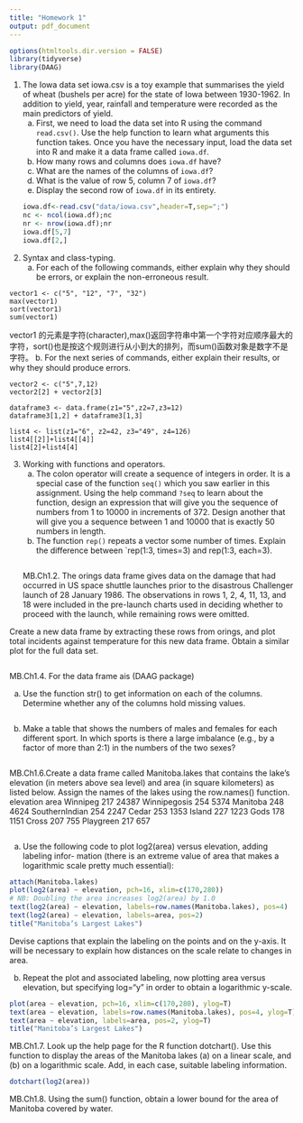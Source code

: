 ```yaml
---
title: "Homework 1"
output: pdf_document
---
```

```r
options(htmltools.dir.version = FALSE)
library(tidyverse)
library(DAAG)
```

1. The Iowa data set iowa.csv is a toy example that summarises the yield of wheat (bushels per acre) for the state of Iowa between 1930-1962. In addition to yield, year, rainfall and temperature were recorded as the main predictors of yield.
    a. First, we need to load the data set into R using the command `read.csv()`. Use the help function to learn what arguments this function takes. Once you have the necessary input, load the data set into R and make it a data frame called `iowa.df`.
    b. How many rows and columns does `iowa.df` have? 
    c. What are the names of the columns of `iowa.df`?
    d. What is the value of row 5, column 7 of `iowa.df`?
    e. Display the second row of `iowa.df` in its entirety.
```r
iowa.df<-read.csv("data/iowa.csv",header=T,sep=";")
nc <- ncol(iowa.df);nc
nr <- nrow(iowa.df);nr
iowa.df[5,7]
iowa.df[2,]
```
2. Syntax and class-typing.
    a. For each of the following commands, either explain why they should be errors, or explain the non-erroneous result.

```
vector1 <- c("5", "12", "7", "32")
max(vector1)
sort(vector1)
sum(vector1)
```
vector1 的元素是字符(character),max()返回字符串中第一个字符对应顺序最大的字符，sort()也是按这个规则进行从小到大的排列，而sum()函数对象是数字不是字符。
    b. For the next series of commands, either explain their results, or why they should produce errors.

```
vector2 <- c("5",7,12)
vector2[2] + vector2[3]

dataframe3 <- data.frame(z1="5",z2=7,z3=12)
dataframe3[1,2] + dataframe3[1,3]

list4 <- list(z1="6", z2=42, z3="49", z4=126)
list4[[2]]+list4[[4]]
list4[2]+list4[4]
```

3. Working with functions and operators.
    a. The colon operator will create a sequence of integers in order. It is a special case of the function `seq()` which you saw earlier in this assignment. Using the help command `?seq` to learn about the function, design an expression that will give you the sequence of numbers from 1 to 10000 in increments of 372. Design another that will give you a sequence between 1 and 10000 that is exactly 50 numbers in length.
    b. The function `rep()` repeats a vector some number of times. Explain the difference between `rep(1:3, times=3) and rep(1:3, each=3).
```r

```
MB.Ch1.2. The orings data frame gives data on the damage that had occurred in US space shuttle launches prior to the disastrous Challenger launch of 28 January 1986. The observations in rows 1, 2, 4, 11, 13, and 18 were included in the pre-launch charts used in deciding whether to proceed with the launch, while remaining rows were omitted.

Create a new data frame by extracting these rows from orings, and plot total incidents against temperature for this new data frame. Obtain a similar plot for the full data set.
```r

```
MB.Ch1.4. For the data frame ais (DAAG package)

(a) Use the function str() to get information on each of the columns. Determine whether any of the columns hold missing values.
```r

```

(b) Make a table that shows the numbers of males and females for each different sport. In which sports is there a large imbalance (e.g., by a factor of more than 2:1) in the numbers of the two sexes?
```r

```
MB.Ch1.6.Create a data frame called Manitoba.lakes that contains the lake’s elevation (in meters above sea level) and area (in square kilometers) as listed below. Assign the names of the lakes using the row.names() function.
               elevation  area
Winnipeg             217 24387
Winnipegosis         254  5374
Manitoba             248  4624
SouthernIndian       254  2247
Cedar                253  1353
Island               227  1223
Gods                 178  1151
Cross                207   755
Playgreen            217   657
```r

```

(a) Use the following code to plot log2(area) versus elevation, adding labeling infor- mation (there is an extreme value of area that makes a logarithmic scale pretty much essential):
```r
attach(Manitoba.lakes)
plot(log2(area) ~ elevation, pch=16, xlim=c(170,280))
# NB: Doubling the area increases log2(area) by 1.0
text(log2(area) ~ elevation, labels=row.names(Manitoba.lakes), pos=4)
text(log2(area) ~ elevation, labels=area, pos=2) 
title("Manitoba’s Largest Lakes")
```
Devise captions that explain the labeling on the points and on the y-axis. It will be necessary to explain how distances on the scale relate to changes in area.

(b) Repeat the plot and associated labeling, now plotting area versus elevation, but specifying log="y" in order to obtain a logarithmic y-scale.
```r
plot(area ~ elevation, pch=16, xlim=c(170,280), ylog=T)
text(area ~ elevation, labels=row.names(Manitoba.lakes), pos=4, ylog=T)
text(area ~ elevation, labels=area, pos=2, ylog=T) 
title("Manitoba’s Largest Lakes")

```
MB.Ch1.7. Look up the help page for the R function dotchart(). Use this function to display the areas of the Manitoba lakes (a) on a linear scale, and (b) on a logarithmic scale. Add, in each case, suitable labeling information.
```r
dotchart(log2(area))
```

MB.Ch1.8. Using the sum() function, obtain a lower bound for the area of Manitoba covered by water.
```r

```

